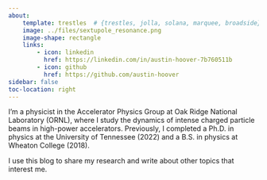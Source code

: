 ```yaml
---
about:
    template: trestles  # {trestles, jolla, solana, marquee, broadside}
    image: ../files/sextupole_resonance.png
    image-shape: rectangle
    links:
        - icon: linkedin
          href: https://linkedin.com/in/austin-hoover-7b760511b    
        - icon: github
          href: https://github.com/austin-hoover
sidebar: false
toc-location: right
---
```



I'm a physicist in the Accelerator Physics Group at Oak Ridge National Laboratory (ORNL), where I study the dynamics of intense charged particle beams in high-power accelerators. Previously, I completed a Ph.D. in physics at the University of Tennessee (2022) and a B.S. in physics at Wheaton College (2018).

I use this blog to share my research and write about other topics that interest me.
